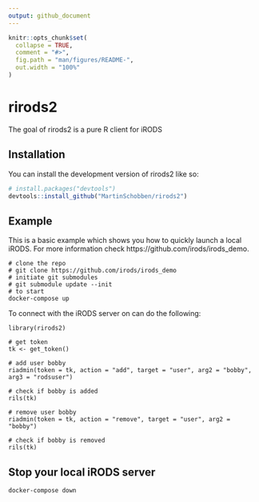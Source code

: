 ```yaml
---
output: github_document
---
```


<!-- README.md is generated from README.Rmd. Please edit that file -->

```r
knitr::opts_chunk$set(
  collapse = TRUE,
  comment = "#>",
  fig.path = "man/figures/README-",
  out.width = "100%"
)
```

# rirods2

<!-- badges: start -->
<!-- badges: end -->

The goal of rirods2 is a pure R client for iRODS

## Installation

You can install the development version of rirods2 like so:

``` r
# install.packages("devtools")
devtools::install_github("MartinSchobben/rirods2")
```

## Example

This is a basic example which shows you how to quickly launch a local iRODS. For more information check https://github.com/irods/irods_demo.

```
# clone the repo
# git clone https://github.com/irods/irods_demo
# initiate git submodules
# git submodule update --init
# to start
docker-compose up
```

To connect with the iRODS server on can do the following:

```
library(rirods2)

# get token
tk <- get_token()

# add user bobby
riadmin(token = tk, action = "add", target = "user", arg2 = "bobby", arg3 = "rodsuser")

# check if bobby is added
rils(tk)

# remove user bobby
riadmin(token = tk, action = "remove", target = "user", arg2 = "bobby")

# check if bobby is removed
rils(tk)
```

## Stop your local iRODS server

```
docker-compose down
```
